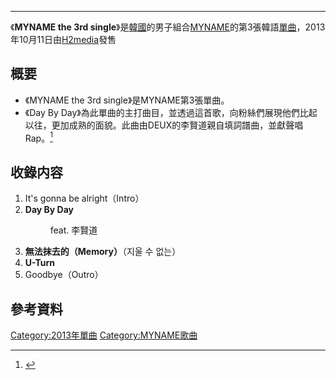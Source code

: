 ----

{{Infobox Single
| Name           = MYNAME the 3rd single
| Cover          = 
| Artist         = [[MYNAME|MYNAME]]
| Album          = 
| A-side         = Day By Day
| B-side         = 無法抹去的（Memory）<br/>U-Turn
| Released       = 2013年10月11日
| Format         = [[单曲|单曲]]
| Recorded       = 2013年<br/>{{KOR}}
| Genre          = [[K-POP|K-POP]]
| Lenght         =
| Label          = [[H2media|H2media]]
| Writer         = 
| Producer       = 
| Certification  = 
| Chart position = 
| Last single    = [[MYNAME_the_2nd_single|MYNAME the 2nd single]]<br/>（2012年） 
| This single    = '''MYNAME the 3rd single'''<br/>（2013年）
| Next single    = [[Shirayuki|Shirayuki]]<br/>（2013年）
| Misc           =
}}

《'''MYNAME the 3rd single'''》是[[韓國|韓國]]的男子組合[[MYNAME|MYNAME]]的第3張韓語[[單曲|單曲]]，2013年10月11日由[[H2media|H2media]]發售
== 概要 ==
* 《MYNAME the 3rd single》是MYNAME第3張單曲。
* 《Day By Day》為此單曲的主打曲目，並透過這首歌，向粉絲們展現他們比起以往，更加成熟的面貌。此曲由DEUX的李賢道親自填詞譜曲，並獻聲唱Rap。<ref>{{cite web |url=http://kpopn.com/2013/10/01/194467/ |title=MYNAME 與李賢道合作 |publisher=kpopn |language=zh |access-date=2013-10-20 |archive-url=https://web.archive.org/web/20131006192628/http://kpopn.com/2013/10/01/194467/ |archive-date=2013-10-06 |dead-url=yes }}</ref>

== 收錄内容 ==
# It's gonna be alright（Intro）
# '''Day By Day'''
#: feat. 李賢道
# '''無法抹去的（Memory）'''（지울 수 없는）
# '''U-Turn'''
# Goodbye（Outro）

== 參考資料 ==
{{reflist}}


{{MYNAME}}
{{single-stub}}

{{DEFAULTSORT:MYNAME the 3rd single}}
[[Category:2013年單曲|Category:2013年單曲]]
[[Category:MYNAME歌曲|Category:MYNAME歌曲]]